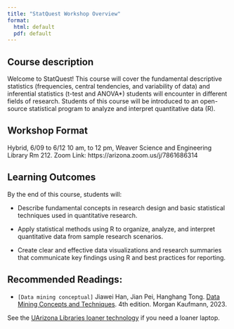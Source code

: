 ---
title: "StatQuest Workshop Overview"
format: 
  html: default
  pdf: default
---

## Course description

Welcome to StatQuest! This course will cover the fundamental descriptive statistics (frequencies, central tendencies, and variability of data) and inferential statistics (t-test and ANOVA*) students will encounter in different fields of research. Students of this course will be introduced to an open-source statistical program to analyze and interpret quantitative data (R). 

## Workshop Format

Hybrid, 6/09 to 6/12 10 am, to 12 pm, Weaver Science and Engineering Library Rm 212. 
Zoom Link: https://arizona.zoom.us/j/7861686314


## Learning Outcomes

By the end of this course, students will: 

-   Describe fundamental concepts in research design and basic statistical techniques used in quantitative research.

-   Apply statistical methods using R to organize, analyze, and interpret quantitative data from        sample research scenarios.

-   Create clear and effective data visualizations and research summaries that communicate key          findings using R and best practices for reporting.

## Recommended Readings:

-   `[Data mining conceptual]` Jiawei Han, Jian Pei, Hanghang Tong. [Data Mining Concepts and Techniques](./textbooks/hanDataMiningConceptual.pdf). 4th edition. Morgan Kaufmann, 2023.


See the [UArizona Libraries loaner technology](https://lib.arizona.edu/borrow/tech/laptops) if you need a loaner laptop.

